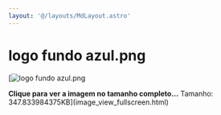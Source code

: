 ```yaml
---
layout: '@/layouts/MdLayout.astro'
---
```






logo fundo azul.png
===================







[<Image src="https://arapiraca.ufal.br/graduacao/ciencia-da-computacao/documentos/logo-do-curso/logo-cc-arapiraca-2.png/%40%40images/172e1832-bf6c-409b-80a4-173d09a1ed1f.png" alt="logo fundo azul.png" inferSize />



**Clique para ver a imagem no tamanho completo…**
Tamanho: 347.833984375KB](image_view_fullscreen.html)







